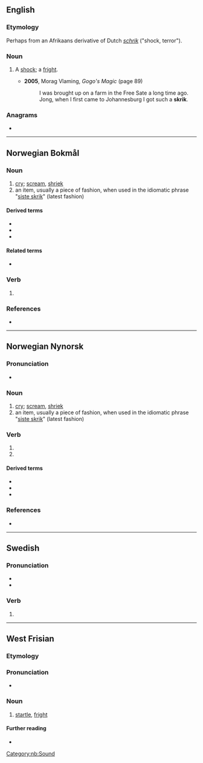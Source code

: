 ==English==

===Etymology===
Perhaps from an Afrikaans derivative of Dutch ''[[schrik]]'' ("shock, terror").

===Noun===
{{en-noun}}

# {{lb|en|South Africa}} A [[shock]]; a [[fright]].
#* '''2005''', Morag Vlaming, ''Gogo's Magic'' (page 89)
#*: I was brought up on a farm in the Free Sate a long time ago. Jong, when I first came to Johannesburg I got such a '''skrik'''.

===Anagrams===
* {{anagrams|en|a=ikkrs|Kirks|kirks}}

----

==Norwegian Bokmål==

===Noun===
{{nb-noun-n1}}

# [[cry]]; [[scream]], [[shriek]]
# an item, usually a piece of fashion, when used in the idiomatic phrase "[[siste skrik]]" (latest fashion)

====Derived terms====
* {{l|nb|angstskrik}}
* {{l|nb|dødsskrik}}
* {{l|nb|siste skrik}}

====Related terms====
* {{l|nb|skrike}}

===Verb===
{{head|nb|verb form}}

# {{imperative of|nb|skrike}}

===References===
* {{R:The Bokmål Dictionary}}

[[Category:nb:Sound]]

----

==Norwegian Nynorsk==

===Pronunciation===
* {{IPA|no|/skriːk/}}

===Noun===
{{nn-noun-n1}}

# [[cry]]; [[scream]], [[shriek]]
# an item, usually a piece of fashion, when used in the idiomatic phrase "[[siste skrik]]" (latest fashion)

===Verb===
{{nn-verb-form}}

# {{infl of|nn|skrika||pres|tense}}
# {{infl of|nn|skrika||imp}}

====Derived terms====
* {{l|nn|angstskrik}}
* {{l|nn|dødsskrik}}
* {{l|nn|siste skrik}}

===References===
* {{R:The Nynorsk Dictionary}}

{{c|nn|Sounds}}

----

==Swedish==

===Pronunciation===
* {{audio|sv|Sv-skrik.ogg|Audio}}
* {{rhymes|sv|iːk}}

===Verb===
{{head|sv|verb form}}

# {{sv-verb-form-imp|skrika}}

----

==West Frisian==

===Etymology===
{{rfe|fy}}

===Pronunciation===
* {{IPA|fy|/skrɪk/}}

===Noun===
{{fy-noun|c|-}}

# [[startle]], [[fright]]

====Further reading====
* {{R:WFT|90978}}